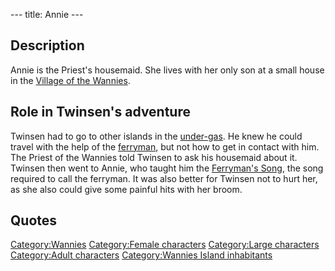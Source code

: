 ---
title: Annie
---

{{Character|
Name=Annie|
Image=BFANNIE.jpg|
Race=[[Wannie]]|
Gender=Female|
Size=Large|
Age=Adult}}

{{Quote|
Quote=I went shopping. Be back soon. Signed: your housemaid.|
Character=Annie}}

==Description==
Annie is the Priest's housemaid. She lives with her only son at a small house in the [[Village of the Wannies]].

==Role in Twinsen's adventure==
Twinsen had to go to other islands in the [[under-gas]]. He knew he could travel with the help of the [[ferryman]], but not how to get in contact with him. The Priest of the Wannies told Twinsen to ask his housemaid about it. Twinsen then went to Annie, who taught him the [[Ferryman's Song]], the song required to call the ferryman.
It was also better for Twinsen not to hurt her, as she also could give some painful hits with her broom.

==Quotes==
{{Quote|
Quote=Of course, it's fairly simple. You have to pay him in gems if you want him to take you. But first you have to call him. To do that, you have to stand at the end of the ferryman's pier and call him with this song. Listen to me and don't forget.|
Character=Annie}}
{{Quote|
Quote=The Monk impatiently awaits the ceremony of the celebration. It's a major event for our entire population. It represents the end of the curse which lies heavily upon Zeelich. We shall at last resume the course of our lives on a hospitable planet, not in this forlorn place.|
Character=Annie}}
{{Quote|
Quote=For that, you'll have to call on the ferryman's services. He provides the only communication between the islands and the under-gas. Go see my housemaid. She shall tell you how to proceed.|
Character=[[Dark Monk's priest]]}}
{{Quote|
Quote=My mommy, she's helping Mr. Monk make Dark Monk come back. And then, when he's here, heads are gonna roll!! It'll be so awesome!! My mommy's strong!!|
Character=[[Annie's son]]}}

[[Category:Wannies]]
[[Category:Female characters]]
[[Category:Large characters]]
[[Category:Adult characters]]
[[Category:Wannies Island inhabitants]]